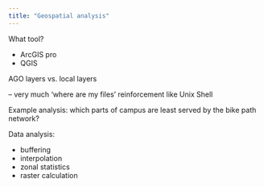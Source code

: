 ```yaml
---
title: "Geospatial analysis"
---
```


What tool?

- ArcGIS pro
- QGIS

AGO layers vs. local layers

– very much ‘where are my files’ reinforcement like Unix Shell

Example analysis: which parts of campus are least served by the bike path network?

Data analysis: 

- buffering
- interpolation
- zonal statistics
- raster calculation
